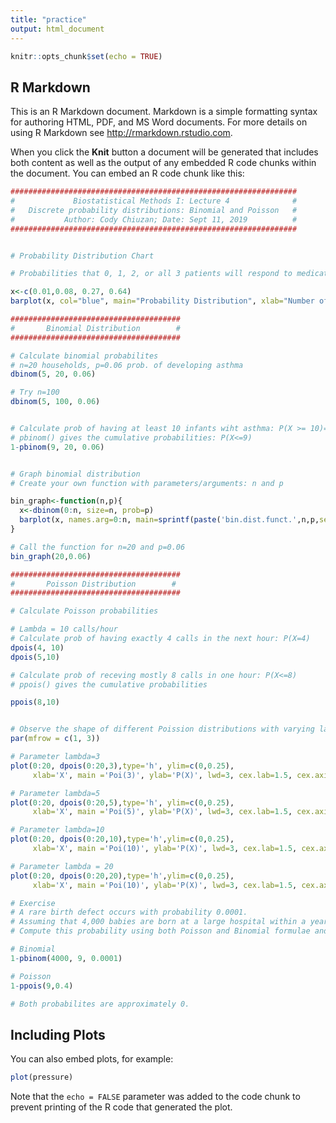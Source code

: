 ```yaml
---
title: "practice"
output: html_document
---
```


```r
knitr::opts_chunk$set(echo = TRUE)
```

## R Markdown

This is an R Markdown document. Markdown is a simple formatting syntax for authoring HTML, PDF, and MS Word documents. For more details on using R Markdown see <http://rmarkdown.rstudio.com>.

When you click the **Knit** button a document will be generated that includes both content as well as the output of any embedded R code chunks within the document. You can embed an R code chunk like this:

```r

################################################################
#             Biostatistical Methods I: Lecture 4              #
#   Discrete probability distributions: Binomial and Poisson   #
#           Author: Cody Chiuzan; Date: Sept 11, 2019          #
################################################################


# Probability Distribution Chart

# Probabilities that 0, 1, 2, or all 3 patients will respond to medication

x<-c(0.01,0.08, 0.27, 0.64)
barplot(x, col="blue", main="Probability Distribution", xlab="Number of patients with low LDL", ylab="Probability", names.arg=c(0,1,2,3),ylim=c(0,1))

######################################
#       Binomial Distribution        #
######################################

# Calculate binomial probabilites
# n=20 households, p=0.06 prob. of developing asthma
dbinom(5, 20, 0.06)

# Try n=100
dbinom(5, 100, 0.06)


# Calculate prob of having at least 10 infants wiht asthma: P(X >= 10)= 1 -P(X<=9)
# pbinom() gives the cumulative probabilities: P(X<=9)
1-pbinom(9, 20, 0.06)


# Graph binomial distribution
# Create your own function with parameters/arguments: n and p

bin_graph<-function(n,p){
  x<-dbinom(0:n, size=n, prob=p)
  barplot(x, names.arg=0:n, main=sprintf(paste('bin.dist.funct.',n,p,sep=':')))
}

# Call the function for n=20 and p=0.06
bin_graph(20,0.06)

######################################
#       Poisson Distribution        #
######################################

# Calculate Poisson probabilities

# Lambda = 10 calls/hour 
# Calculate prob of having exactly 4 calls in the next hour: P(X=4)
dpois(4, 10)
dpois(5,10)

# Calculate prob of receving mostly 8 calls in one hour: P(X<=8)
# ppois() gives the cumulative probabilities

ppois(8,10)


# Observe the shape of different Poission distributions with varying lambdas
par(mfrow = c(1, 3)) 

# Parameter lambda=3
plot(0:20, dpois(0:20,3),type='h', ylim=c(0,0.25),
     xlab='X', main ='Poi(3)', ylab='P(X)', lwd=3, cex.lab=1.5, cex.axis=2, cex.main=2) 

# Parameter lambda=5
plot(0:20, dpois(0:20,5),type='h', ylim=c(0,0.25),
     xlab='X', main ='Poi(5)', ylab='P(X)', lwd=3, cex.lab=1.5, cex.axis=2, cex.main=2) 

# Parameter lambda=10
plot(0:20, dpois(0:20,10),type='h',ylim=c(0,0.25),
     xlab='X', main ='Poi(10)', ylab='P(X)', lwd=3, cex.lab=1.5, cex.axis=2, cex.main=2) 

# Parameter lambda = 20
plot(0:20, dpois(0:20,20),type='h',ylim=c(0,0.25),
     xlab='X', main ='Poi(10)', ylab='P(X)', lwd=3, cex.lab=1.5, cex.axis=2, cex.main=2) 

# Exercise
# A rare birth defect occurs with probability 0.0001. 
# Assuming that 4,000 babies are born at a large hospital within a year, calculate the probability of having at least 10 babies with a birth defect.
# Compute this probability using both Poisson and Binomial formulae and comment on the results.05^

# Binomial
1-pbinom(4000, 9, 0.0001)

# Poisson
1-ppois(9,0.4)

# Both probabilites are approximately 0.

```

## Including Plots

You can also embed plots, for example:

```r
plot(pressure)
```

Note that the `echo = FALSE` parameter was added to the code chunk to prevent printing of the R code that generated the plot.
